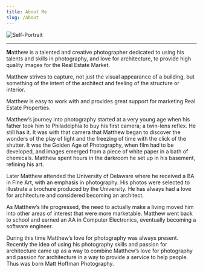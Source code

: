 ```yaml
---
title: About Me
slug: /about
---
```


![Self-Portrait](../assets/self_hendywds-233x300.jpg)

---
**M**atthew is a talented and creative photographer dedicated to using his talents and skills in photography, and love for architecture, to provide high quality images for the Real Estate Market.

Matthew strives to capture, not just the visual appearance of a building, but something of the intent of the architect and feeling of the structure or interior.

Matthew is easy to work with and provides great support for marketing Real Estate Properties.

Matthew’s journey into photography started at a very young age when his father took him to Philadelphia to buy his first camera; a twin-lens reflex. He still has it. It was with that camera that Matthew began to discover the wonders of the play of light and the freezing of time with the click of the shutter. It was the Golden Age of Photography, when film had to be developed, and images emerged from a piece of white paper in a bath of chemicals. Matthew spent hours in the darkroom he set up in his basement, refining his art.

Later Matthew attended the University of Delaware where he received a BA in Fine Art, with an emphasis in photography. His photos were selected to illustrate a brochure produced by the University. He has always had a love for architecture and considered becoming an architect.

As Matthew’s life progressed, the need to actually make a living moved him into other areas of interest that were more marketable. Matthew went back to school and earned an AA in Computer Electronics, eventually becoming a software engineer.

During this time Matthew’s love for photography was always present. Recently the idea of using his photography skills and passion for architecture came up as a way to combine Matthew’s love for photography and passion for architecture in a way to provide a service to help people. Thus was born Matt Hoffman Photography.

